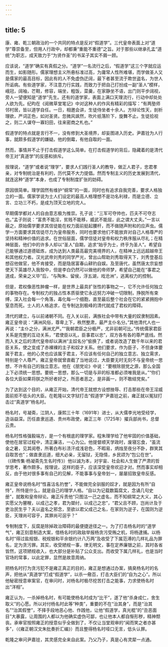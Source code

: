 ```yaml
---
---
---
```

title: 5
---



康、雍、乾三朝政治的一个共同的特点是反对“假道学”。三代皇帝表面上对“道学”尊崇备至，但用人行政中，却都秉“重能不重德”之旨。对于那些以继承孔孟“道统”为职志，成天致力于“为贤作圣”的书呆子其实不屑一顾。

应该说，“道学”确实有真假之分。“道学”一名流行之后，“假道学”这三个字就应运而生，如影随形。儒家理想主义所悬标准过高，为庸常人性所难堪，而学做圣人又是儒家的最高目标，因此有的人不免虚伪迂阔，最下者甚至流于欺世盗名，为世人所诟病。有些道学家，不注意力行实践，而致力于把自己打扮成一副“圣人”模样，峨冠，阔袖，芒鞋，修容，端坐，粗饭，菜羹，在家静坐不语，出门则平步阔视，旁人一望便知是“道学”先生。还有的道学家，表面上满口天理流行，行动中却处处人欲为先。纪昀在《阅微草堂笔记》中对这种人的作风有精彩的描写：“有两塾师邻村居，皆以道学自任。一日，相邀会讲，生徒侍坐者十余人。方辩论性天，剖析理欲，严词正色，如对圣贤。忽微风飒然，吹片纸落阶下，旋舞不止。生徒拾视之，则二人谋夺一寡妇田，往来密商之札也。”

假道学的特点就是言行不一，没有修到大圣境界，却妄图进入历史。尹嘉铨为人行事，就颇多假道学的嫌疑。他的倒霉，有他自取的一面。

然而，事情并不止于打击假道学这么简单。在打击假道学的背后，隐藏着的是清代帝王对“真道学”的反感和排斥。

按理说，“道学”或者说“理学”，要求人们践行圣人的教导，做正人君子，忠君孝亲，对专制统治是有利的，历代莫不大力提倡。然而专制主义的历史发展到清代，就连这种“道学”本身，也成了专制制度扩张的妨碍。

原因很简单。理学固然有维护“纲常”的一面，同时也有追求自我完善，要求人格独立的一面。儒家学说为士人们设定的最高人格理想不是功名利禄，而是立德、立言、立功三不朽，是成为顶天立地的完人。

早期儒学都对人的自由意志极为推崇。孔子说：“三军可夺帅也，匹夫不可夺志也。”孟子则说：“富贵不能淫，贫贱不能移，威武不能屈，此之谓大丈夫。”一言以蔽之，原始儒学要求其信徒能在权力面前挺起腰杆，而不做随声附和的应声虫。儒学一方面要求其信徒尽力为皇帝服务，同时也要求他们不能放弃对自己人格尊严的坚持和精神价值的追求。在世俗层面，儒学信徒对皇帝和权力秩序服从尽礼；在精神层面，他们中的许多人却以“圣人”自期，追求“始乎为士，终乎为圣人”。希望自己能够通过道德砥炼，成为达到人类最高最完美境界的人，在精神上远远超越帝王和其他权力者。汉光武帝刘秀的同学严光，曾出山帮助刘秀取得天下，刘秀登基后想召他做官，他不肯接受，而是隐居富春山耕钓自娱。及至唐代，虽然唐太宗妄想使天下英雄尽入我彀中，但是李白仍然可以做他的帝师梦，希望自己能在“事君之道成，荣亲之义毕”后，“与陶朱、留侯，浮五湖，戏沧洲”，逃离权力的控制。

但是，君权像恶性肿瘤一样，是世界上最具扩张性的事物之一，它不允许任何独立的事物存在。专制权力的独占性本质驱使它永远努力冲破一切限制，挣脱所有束缚，深入社会每一个角落，毒化每一个细胞，直至最后整个社会在它的紧紧拥抱中窒息而死。士人的人格追求，在专制达到极峰的清代就成了君权的障碍。

清代的建立，与以前诸朝不同。在入关以前，满族社会中带有大量的奴隶制因素。雍正皇帝说：“满洲风俗，尊卑上下，秩然整肃，最严主仆名分。”其他清代人也一再说：“主仆之分，满洲尤严。”“我朝君臣之分极严，尤非前朝可比。”传统儒家君臣关系是完整的互动关系，“君使臣以礼，臣事君以忠”，双方各有各的尊严底线。然而入关之后的清代皇帝却以满洲“主奴名分”偷换了，或者说改造了数千年以来的君臣关系，使之变成了赤裸裸的主子和奴才关系。他们要求，作为臣子，不但身体要属于君主，他的心灵也应该属于君主，不应该有任何自己的独立意志、独立需求，特别是个人尊严。雍正皇帝就曾直截了当地说过，大臣要无时无刻不与皇帝统一思想，不许有自己的独立意志。他在《朋党论》中说：“要根除朋党之源，那么全国上下必须统一思想。要统一思想，那么一切是与非的标准都必须唯我是从。”“你们各位大臣如果将朕之所好者好之，所恶者恶之，是非画一，则不敢结党矣。”

为了达到这个目的，从雍正开始，清代帝王就想方设想挫辱、打击那些在帝王淫威面前拒不低头的大臣。在乾隆以文字狱打击“假道学”尹嘉铨之前，雍正就以冤狱打击过“真道学”杨名时。

杨名时，号凝斋，江阴人，康熙三十年（1691年）进士，从大儒李光地受经学，造诣益深。历任直隶巡道、贵州布政使，雍正三年（1725年）擢兵部尚书，总督云贵。

杨名时性格强毅端方，是一个有根底的理学家。程朱理学给了他牢固的价值基础，使他在居官过程中，清正廉洁，一心为公。他提督顺天学政时，废寝忘食，“虽流金之暑，见其阅卷，所著白布衫渍汗成浅皂色，不暇易，炳烛至夜分不卧，群笑其自取苦也”；做直隶巡道，细大必亲，无留狱，无隐情，乡民颂为“包公在世”。（《碑传集·杨凝斋先生名时传》）他以诚为本，对宇宙、社会和人生做了严肃的哲学思考，著作颇多。按理说，这样的臣子，应该深受皇帝欢迎才对。然而事实却相反，由于他对很多事有自己的见解，不能事事与皇帝划一，屡屡招致皇帝反感。

雍正皇帝说杨名时“性喜沽名钓誉”，不能做完全驯服的奴才，就是因为有所“自恃”，所恃是什么，就是自己的理学人格。“自以为记载数篇腐文，念诵几句史册”，就敢和皇帝辩论。雍正斥责他“只图沽一己之虚名，而不知纲常之大义，其心实愿父为瞽瞍，以成己之孝，君为桀纣，以成己之忠”，“君父且不顾，岂尚计及于吏治民生乎？夫以盗名之邪念，至欲以君父成己之名，在家则为逆子，在国则为逆臣，天理尚可容乎，其罪尚可逭乎？”

专制制度下，反腐是除掉政治障碍的最便捷途径之一。为了打击杨名时的“道学气”，雍正刻意制造大案，借杨名时的政敌举报杨贪污受贿之机，将杨逮捕。以杨名时“得过盐规银、税规银和平余银约计八万两”及收受了下属范溥的几样礼品为罪名，定为贪污罪。其实，收受陋规一事，律无明文，事在定养廉银之前，其时各省皆然，这项陋规收入，也大部分是补贴了公众支出。而收受下属几样礼，也是当时官场的常事，以此定罪，显然是故意周纳。

把杨名时打为贪污犯不是雍正真正的目的，雍正是想通过办案，搞臭杨名时的名声，把他从“真道学”打成“假道学”，以杀一儆百，打击大臣们的“自为之心”。所以他秘密授意审案官，在审问时，对杨名时极尽挖苦打击之能事，力求使杨名时出“洋相”。

雍正认为，一杀掉杨名时，有可能使杨名时成为“比干”，遂了他“杀身成仁，舍生取义”的心愿。所以对付杨名时此等“种类”，重要的不在“治其身”，而是“治其名”“治其假誉”，不择手段地恶心他、作践他，让他“假道学，真光棍”的“丑恶面目”大暴露，让周围的人都以为他确实虚伪可鄙，也让他本人都自惭形秽，精神颓丧。承审官按照雍正的授意似乎全做到了，不仅让当堂观审的“闻而笑之者亦甚多”，（《雍正朝汉文朱批奏折汇编》）而且整得杨名时哑口无言，低头认罪。

乾隆之审问尹嘉铨，其灵感完全来自此案。乃父乃子，真是心有灵犀一点通。